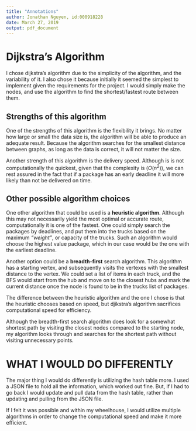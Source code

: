 ```yaml
---
title: "Annotations"
author: Jonathan Nguyen, id:000918228
date: March 27, 2019
output: pdf_document
---
```


# Dijkstra's Algorithm

I chose dijkstra's algorithm due to the simplicity of the algorithm, and the variability of it. I also chose it because initially it seemed the simplest to implement given the requirements for the project. I would simply make the nodes, and use the algorithm to find the shortest/fastest route between them.

## Strengths of this algorithm
One of the strengths of this algorithm is the flexibility it brings. No matter how large or small the data size
is, the algorithm will be able to produce an adequate result. Because the algorithm searches for the smallest
distance between graphs, as long as the data is correct, it will not matter the size.

Another strength of this algorithm is the delivery speed. Although is is not computationally the quickest, given
that the complexity is $(O(n^2))$, we can rest assured in the fact that if a package has an early deadline
it will more likely than not be delivered on time.

## Other possible algorithm choices
One other algorithm that could be used is a **heuristic algorithm**.
Although this may not necessarily yield the most optimal or accurate route, computationally it is one of the fastest.
One could simply search the packages by deadlines, and put them into the trucks based on the maximum *"weight"*,
or capacity of the trucks. Such an algorithm would choose the highest value package, which in our case would be
the one with the earliest deadline.

Another option could be a **breadth-first** search algorithm. This algorithm has a starting vertex, and 
subsequently visits the vertexes with the smallest distance to the vertex.
We could set a list of items in each truck, and the BFS would start from the hub and move on to the closest
hubs and mark the current distance once the node is found to be in the trucks list of packages.

The difference between the heuristic algorithm and the one I chose is that the heuristic chooses based on 
speed, but djikstra's algorithm sacrifices computational speed for efficiency. 

Although the breadth-first search algorithm does look for a somewhat shortest path by visiting the closest
nodes compared to the starting node, my algorithm looks through and searches for the shortest path without 
visiting unnecessary points.

# WHAT I WOULD DO DIFFERENTLY

The major thing I would do differently is utilizing the hash table more. I used a JSON file to hold all the 
information, which worked out fine. But, if I had to go back I would update and pull data from the hash table, 
rather than updating and pulling from the JSON file.

If I felt it was possible and within my wheelhouse, I would utilize multiple algorithms in order to change the 
computational speed and make it more efficient.



